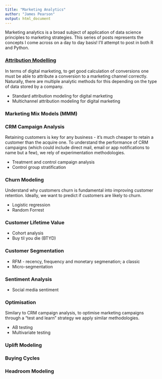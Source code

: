 ```yaml
---
title: "Marketing Analytics"
author: "James Pearson"
output: html_document
---
```



Marketing analytics is a broad subject of application of data science principles to marketing strategies. This series of posts represents the concepts I come across on a day to day basis! I'll attempt to post in both R and Python.

### [Attribution Modelling](attribution_modelling.html)

In terms of digital marketing, to get good calculation of conversions one must be able to attribute a conversion to a marketing channel correctly. Naturally, there are multiple analytic methods for this depending on the type of data stored by a company.

- Standard attribution modeling for digital marketing
- Multichannel attribution modeling for digital marketing

### Marketing Mix Models (MMM)


### CRM Campaign Analysis

Retaining customers is key for any business - it's much cheaper to retain a customer than the acquire one. To understand the performance of CRM campaigns (which could include direct mail, email or app notifications to name but a few), we rely of experimentation methodologies.

- Treatment and control campaign analysis
- Control group stratification

### Churn Modeling

Understand why customers churn is fundamental into improving customer retention. Ideally, we want to predict if customers are likely to churn.

- Logistic regression
- Random Forrest

### Customer Lifetime Value

- Cohort analysis
- Buy til you die (BTYD)

### Customer Segmentation

- RFM - recency, frequency and monetary segmenation; a classic
- Micro-segmentation

### Sentiment Analysis

- Social media sentiment

### Optimisation

Similary to CRM campaign analysis, to optimise marketing campaigns through a "test and learn" strategy we apply similar methodologies.

- AB testing
- Multivariate testing

### Uplift Modeling


### Buying Cycles


### Headroom Modeling




